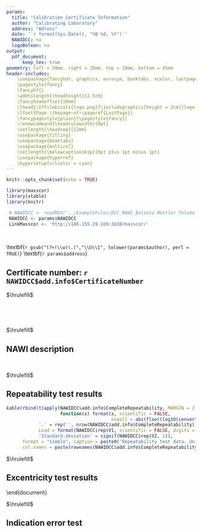 ```yaml
---
params: 
  title: "Calibration Certificate Information"
  author: "Calibrating Laboratory"
  address: "Adress"
  date: '`r format(Sys.Date(), "%B %d, %Y")`'
  NAWIDCC: na
  logoBolean: na
output: 
  pdf_document:
      keep_tex: true
geometry: left = 20mm, right = 20mm, top = 10mm, bottom = 45mm
header-includes:    
    \usepackage{fancyhdr, graphicx, eurosym, booktabs, xcolor, lastpage}
    \pagestyle{fancy}   
    \fancyhf{}
    \addtolength{\headheight}{2.5cm}
    \fancyheadoffset{10mm}
    \lhead{\IfFileExists{logo.png}{\includegraphics[height = 2cm]{logo.png}}}
    \lfoot{Page \thepage~of~\pageref{LastPage}}
    \fancypagestyle{plain}{\pagestyle{fancy}}
    \renewcommand{\headrulewidth}{0pt}
    \setlength{\headsep}{12mm}
    \usepackage{titling}
    \usepackage{booktabs}
    \usepackage{multicol}
    \setlength{\belowcaptionskip}{0pt plus 1pt minus 1pt}
    \usepackage{hyperref}
    \hypersetup{urlcolor = cyan}
---
```


```r
knitr::opts_chunk$set(echo = TRUE)

library(masscor)
library(xtable)
library(knitr)

 # NAWIDCC <- readRDS('../ExampleFiles/DCC_NAWI_Balanza Mettler Toledo XPE 205_B743848411 _ AF-07090_2020-07-16.rds')
 NAWIDCC <- params$NAWIDCC
 LinkMasscor <- 'http://186.155.29.169:3838/masscor/'


```

$~$

\vspace{5ex}
\begin{center}\textsc{\huge Calibration Certificate Information}\end{center}
\vspace{8ex}\textbf{\Large `r gsub("(?<!\\w)(.)","\\U\\1", tolower(params$author), perl = TRUE)`}\newline
\textbf{`r params$address`}
\vspace{4ex}

## Certificate number: **`r NAWIDCC$add.info$CertificateNumber`**

$\hrulefill$

$~$

 \begin{tabular}{@{$\qquad\qquad$}rp{0.7\linewidth}}
 \textbf{\large Object to calibrate:}&\textbf{\large Non Automatic Weighing Instrument (NAWI)}\\[3ex]
 \textbf{Identification:}&`r NAWIDCC$balanceID`\\
 \textbf{Serial:}&`r NAWIDCC$serial`\\
 \textbf{Calibration date:}&`r NAWIDCC$date`\\
 \textbf{Calibration place:}&`r NAWIDCC$add.info$CalibrationPlace`\\[2ex]
 \textbf{Responsible person:}&`r strsplit(x = NAWIDCC$add.info$ResponsiblePerson, split = ',')[[1]][1]`\\
                     &`r ifelse(is.na(strsplit(x = NAWIDCC$add.info$ResponsiblePerson, split = ',')[[1]][2]), '', strsplit(x = NAWIDCC$add.info$ResponsiblePerson, split = ',')[[1]][2])`\\
                     &`r ifelse(is.na(strsplit(x = NAWIDCC$add.info$ResponsiblePerson, split = ',')[[1]][3]), '', strsplit(x = NAWIDCC$add.info$ResponsiblePerson, split = ',')[[1]][3])`\\[2ex]
\multicolumn{2}{@{}l}{\textit{Environmental conditions during calibration}}\\
\textbf{Ambient temperature:} & `r paste(NAWIDCC$Temp, ifelse(NAWIDCC$unitsENV[1] == 'deg.C', '$^oC$', NAWIDCC$unitsENV[1]), sep = ' ')`\\
\textbf{Barometric pressure:} & `r paste(NAWIDCC$p, NAWIDCC$unitsENV[2], sep = ' ')`\\
\textbf{Relative humidity:}   & `r paste(NAWIDCC$h, ifelse(NAWIDCC$unitsENV[3] == '%', '\\%', ''), sep = ' ')`\\
\end{tabular}

$~$

$\hrulefill$

\vspace{1ex}
## NAWI description

\begin{tabular}{@{$\qquad\qquad\qquad$}rrl}
 \textbf{ Maximum load:}&\textbf{`r max(NAWIDCC$indError[, 1])`} & `r NAWIDCC$orgdUnits`\\
 \textbf{ Minimum load:}&\textbf{`r min(NAWIDCC$indError[, 1])`} & `r NAWIDCC$orgdUnits`\\
 \textbf{ Readability:} &\textbf{`r convertMassUnitsSI(NAWIDCC$d, from = NAWIDCC$standardUnits, to = NAWIDCC$orgdUnits)`} & `r NAWIDCC$orgdUnits`\\
\end{tabular} 
   

$~$

$\hrulefill$

\begin{flushright}
  \texttt{masscor App Version: `r NAWIDCC$add.info$masscorAppVersion`}
  
  \texttt{\url{`r LinkMasscor`}}
\end{flushright}

\clearpage

## Repeatability test results

```r
kable(rbind(t(apply(NAWIDCC$add.info$CompleteRepeatability, MARGIN = 2, 
                    function(x) format(x, scientific = FALSE, 
                                       nsmall = abs(floor(log10(convertMassUnitsSI(NAWIDCC$d, from = NAWIDCC$standardUnits, to = NAWIDCC$orgRepUnits[1]))))))),
            '.' = rep('', nrow(NAWIDCC$add.info$CompleteRepeatability)),
            Load = format(NAWIDCC$rep$V1, scientific = FALSE, digits = 4),
            'Standard.deviation' = signif(NAWIDCC$rep$V2, 2)),
      format = "simple", caption = paste0('Repeatability test data. Units: [', NAWIDCC$orgRepUnits[1], ']'), align = 'r',
      col.names = paste(rownames(NAWIDCC$add.info$CompleteRepeatability), '/', NAWIDCC$orgRepUnits[1], sep = ' '), booktabs = TRUE)
```

$\hrulefill$

## Excentricity test results
\begin{minipage}{.3\textwidth}
  \includegraphics[width = 3cm]{eccen.png}
\end{minipage}
\begin{minipage}{.5\textwidth}
```r
make_outputs <- function() {
  print(kable(rbind(t(apply(NAWIDCC$add.info$CompleteRepeatability, MARGIN = 2, 
                    function(x) format(x, scientific = FALSE, 
                                       nsmall = abs(floor(log10(convertMassUnitsSI(NAWIDCC$d, from = NAWIDCC$standardUnits, to = NAWIDCC$orgRepUnits[1]))))))),
            '.' = rep('', nrow(NAWIDCC$add.info$CompleteRepeatability)),
            Load = format(NAWIDCC$rep$V1, scientific = FALSE, digits = 4),
            'Standard.deviation' = signif(NAWIDCC$rep$V2, 2)),
      format = "simple", caption = paste0('Repeatability test data. Units: [', NAWIDCC$orgRepUnits[1], ']'), align = 'r',
      col.names = paste(rownames(NAWIDCC$add.info$CompleteRepeatability), '/', NAWIDCC$orgRepUnits[1], sep = ' '), booktabs = TRUE))
  #plot(mtcars$mpg, mtcars$cyl)
  print(kable(rbind(t(apply(NAWIDCC$add.info$CompleteRepeatability, MARGIN = 2, 
                    function(x) format(x, scientific = FALSE, 
                                       nsmall = abs(floor(log10(convertMassUnitsSI(NAWIDCC$d, from = NAWIDCC$standardUnits, to = NAWIDCC$orgRepUnits[1]))))))),
            '.' = rep('', nrow(NAWIDCC$add.info$CompleteRepeatability)),
            Load = format(NAWIDCC$rep$V1, scientific = FALSE, digits = 4),
            'Standard.deviation' = signif(NAWIDCC$rep$V2, 2)),
      format = "simple", caption = paste0('Repeatability test data. Units: [', NAWIDCC$orgRepUnits[1], ']'), align = 'r',
      col.names = paste(rownames(NAWIDCC$add.info$CompleteRepeatability), '/', NAWIDCC$orgRepUnits[1], sep = ' '), booktabs = TRUE))
  }

make_outputs()

```
\end{minipage}
\end{document}


$\hrulefill$

## Indication error test
